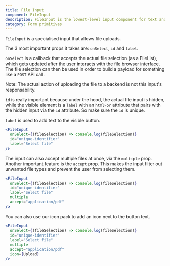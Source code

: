 ```yaml
---
title: File Input
component: FileInput
description: FileInput is the lowest-level input component for text and number types
category: Form primitives
---
```


`FileInput` is a specialised input that allows file uploads.

The 3 most important props it takes are: `onSelect`, `id` and `label`.

`onSelect` is a callback that accepts the actual file selection (as a FileList), which gets updated after the user interacts with the file browser interface. The file selection can then be used in order to build a payload for something like a `POST` API call.

Note: The actual action of uploading the file to a backend is not this input's responsability.

`id` is really important because under the hood, the actual file input is hidden, while the visible element is a `label` with an `htmlFor` attribute that pairs with the hidden input via the `id` attribute. So make sure the `id` is unique.

`label` is used to add text to the visible button.

```jsx preview
<FileInput
  onSelect={(fileSelection) => console.log(fileSelection)}
  id="unique-identifier"
  label="Select file"
/>
```

The input can also accept multiple files at once, via the `multiple` prop. Another important feature is the `accept` prop. This makes the input filter out unwanted file types and prevent the user from selecting them.

```jsx preview
<FileInput
  onSelect={(fileSelection) => console.log(fileSelection)}
  id="unique-identifier"
  label="Select file"
  multiple
  accept="application/pdf"
/>
```

You can also use our icon pack to add an icon next to the button text.

```jsx preview
<FileInput
  onSelect={(fileSelection) => console.log(fileSelection)}
  id="unique-identifier"
  label="Select file"
  multiple
  accept="application/pdf"
  icon={Upload}
/>
```
